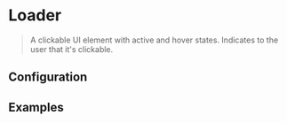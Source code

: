 
# Loader

> A clickable UI element with active and hover states. Indicates to the user that it's clickable.

<CodeBlock>
  <Loader />
</CodeBlock>

## Configuration

<ConfigBlock of={Loader} />

## Examples

<CodeBlock>
  <Loader />
</CodeBlock>
